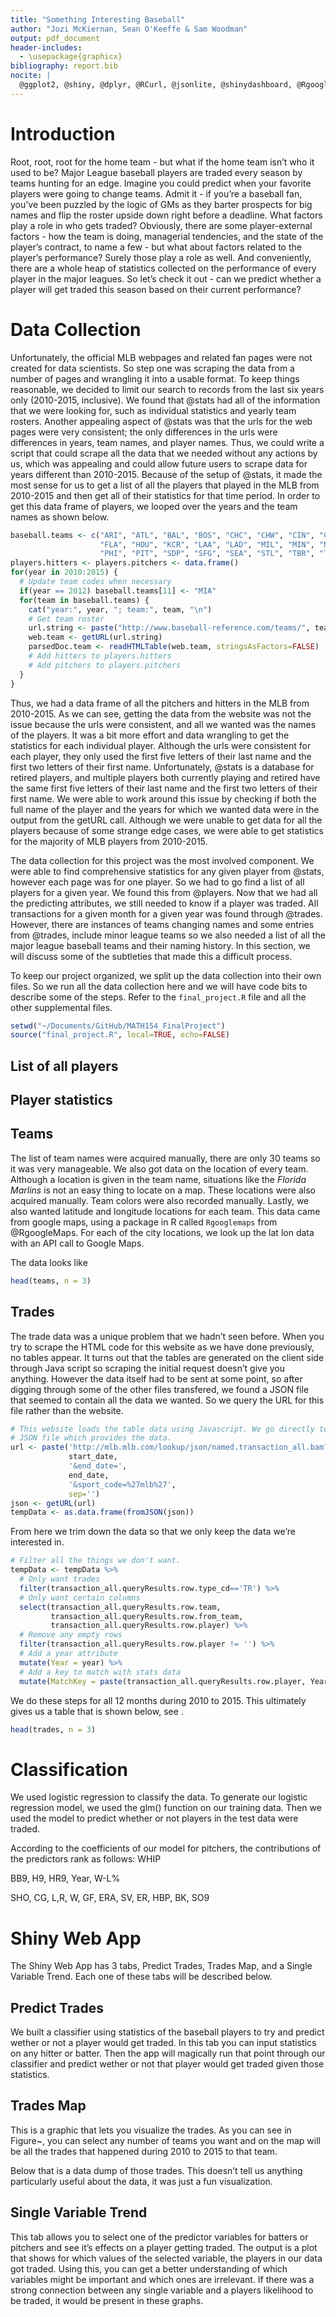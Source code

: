 ```yaml
---
title: "Something Interesting Baseball"
author: "Jozi McKiernan, Sean O'Keeffe & Sam Woodman"
output: pdf_document
header-includes:
  - \usepackage{graphicx}
bibliography: report.bib
nocite: |
  @ggplot2, @shiny, @dplyr, @RCurl, @jsonlite, @shinydashboard, @RgoogleMaps, @xml, @tidyr, @mosaic, @stringr, @R
---
```


[//]: # Introduction Section-------------------------------------------------
# Introduction
Root, root, root for the home team - but what if the home team isn't who it used to be? Major League baseball players are traded every season by teams hunting for an edge. Imagine you could predict when your favorite players were going to change teams. Admit it - if you're a baseball fan, you've been puzzled by the logic of GMs as they barter prospects for big names and flip the roster upside down right before a deadline. 
What factors play a role in who gets traded? Obviously, there are some player-external factors - how the team is doing, managerial tendencies, and the state of the player's contract, to name a few - but what about factors related to the player's performance? Surely those play a role as well. And conveniently, there are a whole heap of statistics collected on the performance of every player in the major leagues. So let's check it out - can we predict whether a player will get traded this season based on their current performance? 

[//]: # Data Collection Section----------------------------------------------
# Data Collection
Unfortunately, the official MLB webpages and related fan pages were not created for data scientists. So step one was scraping the data from a number of pages and wrangling it into a usable format. To keep things reasonable, we decided to limit our search to records from the last six years only (2010-2015, inclusive). 
We found that @stats had all of the information that we were looking for, such as individual statistics and yearly team rosters. Another appealing aspect of @stats was that the urls for the web pages were very consistent; the only differences in the urls were differences in years, team names, and player names. Thus, we could write a script that could scrape all the data that we needed without any actions by us, which was appealing and could allow future users to scrape data for years different than 2010-2015.
Because of the setup of @stats, it made the most sense for us to get a list of all the players that played in the MLB from 2010-2015 and then get all of their statistics for that time period. In order to get this data frame of players, we looped over the years and the team names as shown below.
```r
baseball.teams <- c("ARI", "ATL", "BAL", "BOS", "CHC", "CHW", "CIN", "CLE", "COL", "DET", 
                    "FLA", "HOU", "KCR", "LAA", "LAD", "MIL", "MIN", "NYM", "NYY", "OAK", 
                    "PHI", "PIT", "SDP", "SFG", "SEA", "STL", "TBR", "TEX", "TOR", "WSN")
players.hitters <- players.pitchers <- data.frame()
for(year in 2010:2015) {
  # Update team codes when necessary
  if(year == 2012) baseball.teams[11] <- "MIA"
  for(team in baseball.teams) {
    cat("year:", year, "; team:", team, "\n")
    # Get team roster
    url.string <- paste("http://www.baseball-reference.com/teams/", team, "/", year, ".shtml", sep = "")
    web.team <- getURL(url.string)
    parsedDoc.team <- readHTMLTable(web.team, stringsAsFactors=FALSE)
    # Add hitters to players.hitters
    # Add pitchers to players.pitchers
  }
}
```
Thus, we had a data frame of all the pitchers and hitters in the MLB from 2010-2015. As we can see, getting the data from the website was not the issue because the urls were consistent, and all we wanted was the names of the players. It was a bit more effort and data wrangling to get the statistics for each individual player.
Although the urls were consistent for each player, they only used the first five letters of their last name and the first two letters of their first name. Unfortunately, @stats is a database for retired players, and multiple players both currently playing and retired have the same first five letters of their last name and the first two letters of their first name. We were able to work around this issue by checking if both the full name of the player and the years for which we wanted data were in the output from the getURL call. Although we were unable to get data for all the players because of some strange edge cases, we were able to get statistics for the majority of MLB players from 2010-2015.


The data collection for this project was the most involved component.
We were able to find comprehensive statistics for any given player from @stats, however each page was for one player.
So we had to go find a list of all players for a given year.
We found this from @players.
Now that we had all the predicting attributes, we still needed to know if a player was traded.
All transactions for a given month for a given year was found through @trades.
However, there are instances of teams changing names and some entries from @trades, include minor league teams so we also needed a list of all the major league baseball teams and their naming history.
In this section, we will discuss some of the subtleties that made this a difficult process.

To keep our project organized, we split up the data collection into their own files. So we run all the data collection here and we will have code bits to describe some of the steps. Refer to the `final_project.R` file and all the other supplemental files.
```r
setwd("~/Documents/GitHub/MATH154_FinalProject")
source("final_project.R", local=TRUE, echo=FALSE)
```

## List of all players

## Player statistics

## Teams
The list of team names were acquired manually, there are only 30 teams so it was very manageable.
We also got data on the location of every team.
Although a location is given in the team name, situations like the *Florida Marlins* is not an easy thing to locate on a map.
These locations were also acquired manually.
Team colors were also recorded manually.
Lastly, we also wanted latitude and longitude locations for each team.
This data came from google maps, using a package in R called `Rgooglemaps` from @RgoogleMaps.
For each of the city locations, we look up the lat lon data with an API call to Google Maps.

The data looks like
```r
head(teams, n = 3)
```

## Trades
The trade data was a unique problem that we hadn't seen before.
When you try to scrape the HTML code for this website as we have done previously, no tables appear.
It turns out that the tables are generated on the client side through Java script so scraping the initial request doesn't give you anything. 
However the data itself had to be sent at some point, so after digging through some of the other files transfered, we found a JSON file that seemed to contain all the data we wanted.
So we query the URL for this file rather than the website.
```r
# This website loads the table data using Javascript. We go directly to the 
# JSON file which provides the data.
url <- paste('http://mlb.mlb.com/lookup/json/named.transaction_all.bam?start_date=',
             start_date,
             '&end_date=',
             end_date,
             '&sport_code=%27mlb%27',
             sep='')
json <- getURL(url)
tempData <- as.data.frame(fromJSON(json))
```
From here we trim down the data so that we only keep the data we're interested in.
```r
# Filter all the things we don't want. 
tempData <- tempData %>%
  # Only want trades
  filter(transaction_all.queryResults.row.type_cd=='TR') %>% 
  # Only want certain columns
  select(transaction_all.queryResults.row.team, 
         transaction_all.queryResults.row.from_team, 
         transaction_all.queryResults.row.player) %>% 
  # Remove any empty rows
  filter(transaction_all.queryResults.row.player != '') %>% 
  # Add a year attribute
  mutate(Year = year) %>% 
  # Add a key to match with stats data
  mutate(MatchKey = paste(transaction_all.queryResults.row.player, Year)) 
```

We do these steps for all 12 months during 2010 to 2015.
This ultimately gives us a table that is shown below, see .
```r
head(trades, n = 3)
```

[//]: # Classification Section-----------------------------------------------
# Classification
We used logistic regression to classify the data. 
To generate our logistic regression model, we used the glm() function on our training data. 
Then we used the model to predict whether or not players in the test data were traded. 

According to the coefficients of our model for pitchers, the contributions of the predictors rank as follows:
WHIP

BB9, H9, HR9, Year, W-L%

SHO, CG, L,R,  W,  GF, ERA, SV, ER, HBP, BK, SO9





[//]: # Shiny Web App Section------------------------------------------------
# Shiny Web App
The Shiny Web App has 3 tabs, Predict Trades, Trades Map, and a Single Variable Trend.
Each one of these tabs will be described below.

## Predict Trades
We built a classifier using statistics of the baseball players to try and predict wether or not a player would get traded.
In this tab you can input statistics on any hitter or batter.
Then the app will magically run that point through our classifier and predict wether or not that player would get traded given those statistics.

## Trades Map

This is a graphic that lets you visualize the trades.
As you can see in Figure~\ref{fig:trades_map}, you can select any number of teams you want and on the map will be all the trades that happened during 2010 to 2015 to that team.

Below that is a data dump of those trades.
This doesn't tell us anything particularly useful about the data, it was just a fun visualization.

\begin{figure}
\centering
\includegraphics[width=0.6\textwidth]{trades_map.png}
\label{fig:trades_map}
\caption{Screenshot of Trades Map tab.}
\end{figure}

## Single Variable Trend
This tab allows you to select one of the predictor variables for batters or pitchers and see it's effects on a player getting traded.
The output is a plot that shows for which values of the selected variable, the players in our data got traded.
Using this, you can get a better understanding of which variables might be important and which ones are irrelevant.
If there was a strong connection between any single variable and a players likelihood to be traded, it would be present in these graphs.

\newpage
